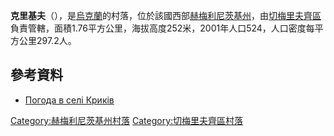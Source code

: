 {{coord|49|1|23|N|26|12|39|E|scale:100000|display=title}}

'''克里基夫'''（{{lang-uk|Криків}}），是[[烏克蘭|烏克蘭]]的村落，位於該國西部[[赫梅利尼茨基州|赫梅利尼茨基州]]，由[[切梅里夫齊區|切梅里夫齊區]]負責管轄，面積1.76平方公里，海拔高度252米，2001年人口524，人口密度每平方公里297.2人。

==參考資料==
* [http://weather.in.ua/ua/hmel'nickaja/12321 Погода в селі Криків] {{Wayback|url=http://weather.in.ua/ua/hmel'nickaja/12321 |date=20160305191805 }}

{{DEFAULTSORT:Криків}}
[[Category:赫梅利尼茨基州村落|Category:赫梅利尼茨基州村落]]
[[Category:切梅里夫齊區村落|Category:切梅里夫齊區村落]]


{{Khmelnytskyi-geo-stub}}